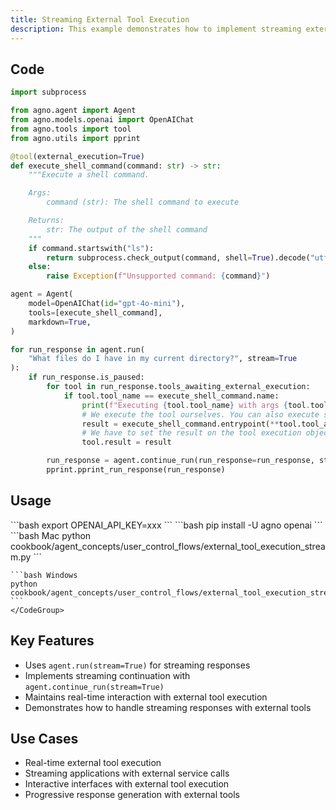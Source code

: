 ```yaml
---
title: Streaming External Tool Execution
description: This example demonstrates how to implement streaming external tool execution, allowing for real-time interaction and response streaming while executing tools outside of the agent's control.
---
```


## Code

```python cookbook/agent_concepts/user_control_flows/external_tool_execution_stream.py
import subprocess

from agno.agent import Agent
from agno.models.openai import OpenAIChat
from agno.tools import tool
from agno.utils import pprint

@tool(external_execution=True)
def execute_shell_command(command: str) -> str:
    """Execute a shell command.

    Args:
        command (str): The shell command to execute

    Returns:
        str: The output of the shell command
    """
    if command.startswith("ls"):
        return subprocess.check_output(command, shell=True).decode("utf-8")
    else:
        raise Exception(f"Unsupported command: {command}")

agent = Agent(
    model=OpenAIChat(id="gpt-4o-mini"),
    tools=[execute_shell_command],
    markdown=True,
)

for run_response in agent.run(
    "What files do I have in my current directory?", stream=True
):
    if run_response.is_paused:
        for tool in run_response.tools_awaiting_external_execution:
            if tool.tool_name == execute_shell_command.name:
                print(f"Executing {tool.tool_name} with args {tool.tool_args} externally")
                # We execute the tool ourselves. You can also execute something completely external here.
                result = execute_shell_command.entrypoint(**tool.tool_args)
                # We have to set the result on the tool execution object so that the agent can continue
                tool.result = result

        run_response = agent.continue_run(run_response=run_response, stream=True)
        pprint.pprint_run_response(run_response)
```

## Usage

<Steps>
  <Snippet file="create-venv-step.mdx" />

  <Step title="Set your API key">
    ```bash
    export OPENAI_API_KEY=xxx
    ```
  </Step>

  <Step title="Install libraries">
    ```bash
    pip install -U agno openai
    ```
  </Step>

  <Step title="Run Example">
    <CodeGroup>
    ```bash Mac
    python cookbook/agent_concepts/user_control_flows/external_tool_execution_stream.py
    ```

    ```bash Windows
    python cookbook/agent_concepts/user_control_flows/external_tool_execution_stream.py
    ```
    </CodeGroup>
  </Step>
</Steps>

## Key Features

- Uses `agent.run(stream=True)` for streaming responses
- Implements streaming continuation with `agent.continue_run(stream=True)`
- Maintains real-time interaction with external tool execution
- Demonstrates how to handle streaming responses with external tools

## Use Cases

- Real-time external tool execution
- Streaming applications with external service calls
- Interactive interfaces with external tool execution
- Progressive response generation with external tools 